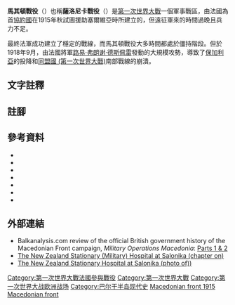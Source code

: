 {{Infobox Military Conflict
|conflict=馬其頓战役
|partof=[[第一次世界大戰|第一次世界大戰]][[巴爾幹戰役_(第一次世界大戰)|巴爾幹戰役 (第一次世界大戰)]]
|image=[[File:Entente_on_the_Balkans.jpg|300px]]
|caption=協約國士兵
|date=1915年10月21日–1918年9月30日
|place=[[馬其頓|馬其頓]]
|result=協約國勝利
|combatant1={{flagcountry|Kingdom of Bulgaria}}<br>{{flagcountry|German Empire}}<br>{{flag|Austria-Hungary}}<br>{{flag|Ottoman Empire}}
|combatant2={{flagcountry|French Third Republic}}<br>{{flagcountry|Kingdom of Serbia}}<br>{{flag|Greece|royal}}{{small|(從1917開始)}}<br>{{flagcountry|UKGBI}}<br>{{flagcountry|Kingdom of Italy}}<br>{{flagcountry|Russian Empire}} {{small|(1916–1917)}}
|commander1={{nowrap|{{Flag icon|German Empire}} [[奧古斯特·馮·馬肯森|奧古斯特·馮·馬肯森]]}}<br>{{Flag icon|German Empire}} [[奧托·馮·貝洛|奧托·馮·貝洛]]<br>{{Flag icon|German Empire}} [[弗里德里希·馮·斯科爾茨|弗里德里希·馮·斯科爾茨]]<br>{{Flag icon|Kingdom of Bulgaria}}[[尼古拉·熱科夫|尼古拉·熱科夫]]<br>{{Flag icon|Kingdom of Bulgaria}}[[格奧爾基·托多羅夫|格奧爾基·托多羅夫]]<br>{{Flag icon|Kingdom of Bulgaria}}[[克里門特·波雅吉耶夫|克里門特·波雅吉耶夫]]<br>{{flagicon|Ottoman Empire}} [[阿布都克里姆|阿布都克里姆]]
|commander2={{Flag icon|French Third Republic}} [[路易·弗朗謝·德斯佩雷|路易·弗朗謝·德斯佩雷]]<br>{{Flag icon|French Third Republic}} [[莫里斯·薩拉伊|莫里斯·薩拉伊]]<br>{{Flag icon|French Third Republic}} [[阿道夫·紀堯瑪|阿道夫·紀堯瑪]]<br>{{Flagicon|Kingdom of Serbia}} [[佩塔爾·博約維奇|佩塔爾·博約維奇]]<br>{{Flag icon|Kingdom of Serbia}} [[吉沃因·米希奇|吉沃因·米希奇]]<br> {{flagicon|Greece|royal}} [[帕纳吉奥蒂斯·加加利迪斯|帕纳吉奥蒂斯·加加利迪斯]]<br>{{Flag icon|UKGBI}} [[布萊恩·馬洪|布萊恩·馬洪]]
|strength1=约 600,000人<br>1,217門大砲<br>2,710挺機槍
|strength2=約 717,000人<br>2,609門大砲<br>2,682挺機槍
|casualties1 ={{Flag icon|Kingdom of Bulgaria}}:200,000人傷亡或被俘<br>{{Flag icon|German Empire}}:未知<br>{{flagicon|Austria-Hungary}}:未知<br>{{flagicon|Ottoman Empire}}:未知
|casualties2= {{flagicon|French Third Republic}} 70,000人死亡或失蹤，以及未知受傷或被俘<ref>{{Cite web|url=https://www.france24.com/en/20181109-video-reporters-salonica-front-victory-wwi-world-war-one-1918-armistice-greece-macedonia|title = Reporters - Reporters: How the Salonica Front led to victory in WWI|date = 9 November 2018}}</ref><br>{{flagicon|Kingdom of Serbia}} 約40,000人傷亡或被俘{{notetag|Total Serbian military casualties in World War I numbered approximately 481,000, including 278,000 dead from all causes (including POWs),<ref>{{cite book|last=Urlanis|first=Boris|year=1971 |title=Wars and Population |location=Moscow|pages=66, 79, 83, 85, 160, 171, 268}}</ref> 133,000 wounded, and 70,000 living POWs.<ref>{{cite book|title=Statistics of the Military Effort of the British Empire During the Great War 1914–1920|publisher=The War Office|page=353}}</ref> Of these 481,000, some 434,000 were suffered in the earlier [[Serbian_Campaign_of_World_War_I|Serbian campaign]]. Most of the rest were taken on the Macedonian front following the evacuation of the Serbian Army.}}<br>{{flagdeco|Greece|royal}} 27,000人傷亡或被俘<ref>"Military Casualties-World War-Estimated" Statistics Branch, GS, War Department, 25 February 1924; cited in World War I: People, Politics, and Power, published by Britannica Educational Publishing (2010) Page 219. "Total casualties for Greece were 27,000 (killed and died 5,000; wounded 21,000; prisoners and missing 1,000)"</ref><br>{{flagicon|United Kingdom of Great Britain and Ireland}} 26,207人傷亡或被俘<ref>T. J. Mitchell and G.M. Smith. "Medical Services: Casualties and Medical Statistics of the Great War." From the "Official History of the Great War". Pages 190-191. Breakdown: 2,797 killed, 1,299 died of wounds, 3,744 died of disease, 2,778 missing/captured, 16,888 wounded (minus DOW), 116,190 evacuated sick (34,726 to UK, 81,428 elsewhere) an unknown proportion of whom returned to duty later. A total of 481,262 were hospitalized for sickness overall.</ref><br>{{flagicon|Kingdom of Italy}} 10,538人傷亡或被俘<ref>Ministero della Difesa: L’Esercito italiano nella Grande Guerra (1915-1918), vol. VII: Le operazioni fuori del territorio nazionale: Albania, Macedonia, Medio Oriente, t. 3° bis: documenti, Rome 1981, Parte Prima, doc. 77, p. 173 and Parte Seconda, doc. 78, p. 351; Mortara, La salute pubblica in Italia 1925, p. 37.</ref><ref>Losses are given as follows for 1916 to 1918. Macedonia: 8,324, including 2,971 dead or missing and 5,353 injured. Albania: 2,214 including 298 dead, 1,069 wounded, and 847 missing.</ref><br>{{Flag icon|Russian Empire}} 未知
}}
{{Campaignbox 馬其頓戰役（第一次世界大戰）}}

'''馬其頓戰役'''（{{lang-fr|'''Front de Macédoine'''}}）也稱'''薩洛尼卡戰役'''（{{lang|fr|'''Expédition de Salonique'''}}）是[[第一次世界大戰|第一次世界大戰]]一個軍事戰區，由法國為首[[協約國|協約國]]在1915年秋試圖援助塞爾維亞時所建立的，但遠征軍來的時間過晚且兵力不足。

最終法軍成功建立了穩定的戰線，而馬其頓戰役大多時間都處於僵持階段。但於1918年9月，由法國將軍[[路易·弗朗谢·德斯佩雷|路易·弗朗谢·德斯佩雷]]發動的大規模攻勢，導致了[[保加利亞|保加利亞]]的投降和[[同盟國_(第一次世界大戰)|同盟國 (第一次世界大戰)]]南部戰線的崩潰。
==文字註釋==
{{NoteFoot}}
==註腳==
{{reflist}}
==參考資料==
* {{cite book |ref=
|title=The West Point Atlas of American Wars, Vol II |last=Esposito |first=V. |authorlink= |year=1959 |publisher= Praeger |location=Westport, Cn |edition= |oclc=311479559}}
* {{cite book |ref={{harvid|Falls|1933}}
|series=History of the Great War Based on Official Documents by Direction of the Historical Section of the Committee of Imperial Defence |title=Military Operations Macedonia: From the Outbreak of War to the Spring of 1917 |volume=I |last=Falls |first=C. |authorlink= |year=1933 |publisher=[[HMSO|HMSO]] |location=London |edition=IWM and Battery Press 1996 |isbn=0-89839-242-X}}
* {{cite book |ref={{harvid|Falls|1935}}
|series=History of the Great War Based on Official Documents by Direction of the Historical Section of the Committee of Imperial Defence |title=Military Operations Macedonia: From the Spring of 1917 to the End of the War |volume=II |last=Falls |first=C. |year=1935 |publisher=HMSO |edition=IWM and Battery Press 1996 |location=Nashville, TN |isbn=0-89839-243-8}}
* {{Cite book|ref=
|title=Balkan Breakthrough: The Battle of Dobro Pole 1918 |last=Hall |first=R. |publisher=Indiana University Press |location=Bloomington, In |year= 2010 |isbn=0-253-35452-8}}
* {{cite book |ref=
|title=The Gardeners of Salonika, The Macedonian Campaign 1915–1918 |last=Palmer |first=A |authorlink= |year=1965 |publisher=Andre Deutsch |location=London |edition= |isbn=0-23395-748-0}}
* {{cite book |ref=
|title=Return to Salonika |last=Parker |first=C. |authorlink= |year=1964 |publisher=Cassell |location=London |edition= |oclc=450429}}
* {{cite book |ref=
|title=Under the Devil's Eye: Britain's Forgotten Army at Salonika 1915–1918 |last1=Wakefield |first1=A. |last2=Moody |first2=S. |authorlink= |year=2004 |publisher=History Press |location=London |edition= |isbn=0-7509-3537-5}}
==外部連結==
{{Commons category|Macedonian front (World War I)}}
{{portal|World War I}}
* Balkanalysis.com review of the official British government history of the Macedonian Front campaign, ''Military Operations Macedonia'': [http://www.balkanalysis.com/blog/2006/01/19/military-operations-macedonia-the-official-british-history-2/ Parts 1 & 2] {{Wayback|url=http://www.balkanalysis.com/blog/2006/01/19/military-operations-macedonia-the-official-british-history-2/ |date=20201116081052 }}
* [http://www.nzetc.org/tm/scholarly/tei-WH1-Effo-t1-body-d6.html The New Zealand Stationary (Military) Hospital at Salonika (chapter on)] {{Wayback|url=http://www.nzetc.org/tm/scholarly/tei-WH1-Effo-t1-body-d6.html |date=20090331122205 }} 
* [http://www.nzetc.org/tm/scholarly/WH1-Effo-fig-WH1-Effo108a.html The New Zealand Stationary Hospital at Salonika (photo of))]
{{Authority control}}
[[Category:第一次世界大戰法國參與戰役|Category:第一次世界大戰法國參與戰役]]
[[Category:第一次世界大戰|Category:第一次世界大戰]]
[[Category:第一次世界大战欧洲战场|Category:第一次世界大战欧洲战场]]
[[Category:巴尔干半岛现代史|Category:巴尔干半岛现代史]]
[[Category:法国战役|Macedonian front 1915]]
[[Category:1915年衝突|Macedonian front]]